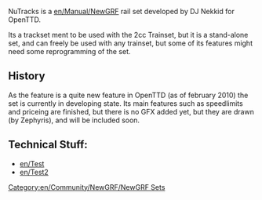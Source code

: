 NuTracks is a [[en/Manual/NewGRF]] rail set developed by DJ Nekkid for OpenTTD.

Its a trackset ment to be used with the 2cc Trainset, but it is a stand-alone set, and can freely be used with any trainset, but some of its features might need some reprogramming of the set.


== History ==

As the feature is a quite new feature in OpenTTD (as of february 2010) the set is currently in developing state. Its main features such as speedlimits and priceing are finished, but there is no GFX added yet, but they are drawn (by Zephyris), and will be included soon.


== Technical Stuff: ==

*[[en/Test]]
*[[en/Test2]]




[[Category:en/Community/NewGRF/NewGRF Sets]]
